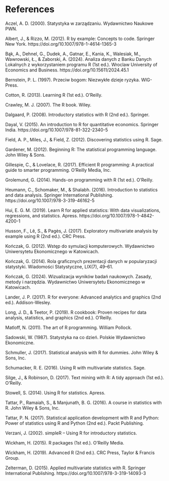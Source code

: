 # References {.unnumbered}

::: {#refs}

Aczel, A. D. (2000). Statystyka w zarządzaniu. Wydawnictwo Naukowe PWN.

Albert, J., & Rizzo, M. (2012). R by example: Concepts to code. Springer New York. https://doi.org/10.1007/978-1-4614-1365-3

Bąk, A., Dehnel, G., Dudek, A., Gatnar, E., Kania, K., Walesiak, M., Wawrowski, Ł., & Zaborski, A. (2024). Analiza danych z Banku Danych Lokalnych z wykorzystaniem programu R (1st ed.). Wroclaw University of Economics and Business. https://doi.org/10.15611/2024.45.1

Bernstein, P. L. (1997). Przeciw bogom: Niezwykłe dzieje ryzyka. WIG-Press.

Cotton, R. (2013). Learning R (1st ed.). O'Reilly.

Crawley, M. J. (2007). The R book. Wiley.

Dalgaard, P. (2008). Introductory statistics with R (2nd ed.). Springer.

Dayal, V. (2015). An introduction to R for quantitative economics. Springer India. https://doi.org/10.1007/978-81-322-2340-5

Field, A. P., Miles, J., & Field, Z. (2012). Discovering statistics using R. Sage.

Gardener, M. (2012). Beginning R: The statistical programming language. John Wiley & Sons.

Gillespie, C., & Lovelace, R. (2017). Efficient R programming: A practical guide to smarter programming. O’Reilly Media, Inc.

Grolemund, G. (2014). Hands-on programming with R (1st ed.). O'Reilly.

Heumann, C., Schomaker, M., & Shalabh. (2016). Introduction to statistics and data analysis. Springer International Publishing. https://doi.org/10.1007/978-3-319-46162-5

Hui, E. G. M. (2019). Learn R for applied statistics: With data visualizations, regressions, and statistics. Apress. https://doi.org/10.1007/978-1-4842-4200-1

Husson, F., Lê, S., & Pagès, J. (2017). Exploratory multivariate analysis by example using R (2nd ed.). CRC Press.

Kończak, G. (2012). Wstęp do symulacji komputerowych. Wydawnictwo Uniwersytetu Ekonomicznego w Katowicach.

Kończak, G. (2014). Rola graficznych prezentacji danych w popularyzacji statystyki. Wiadomości Statystyczne, LIX(7), 49–61.

Kończak, G. (2024). Wizualizacja   wyników badań naukowych.  Zasady, metody i narzędzia. Wydawnictwo Uniwersytetu Ekonomicznego w Katowicach.


Lander, J. P. (2017). R for everyone: Advanced analytics and graphics (2nd ed.). Addison-Wesley.

Long, J. D., & Teetor, P. (2019). R cookbook: Proven recipes for data analysis, statistics, and graphics (2nd ed.). O'Reilly.

Matloff, N. (2011). The art of R programming. William Pollock.

Sadowski, W. (1987). Statystyka na co dzień. Polskie Wydawnictwo Ekonomiczne.

Schmuller, J. (2017). Statistical analysis with R for dummies. John Wiley & Sons, Inc.

Schumacker, R. E. (2016). Using R with multivariate statistics. Sage.

Silge, J., & Robinson, D. (2017). Text mining with R: A tidy approach (1st ed.). O'Reilly.

Stowell, S. (2014). Using R for statistics. Apress.

Tattar, P., Ramaiah, S., & Manjunath, B. G. (2016). A course in statistics with R. John Wiley & Sons, Inc.

Tattar, P. N. (2017). Statistical application development with R and Python: Power of statistics using R and Python (2nd ed.). Packt Publishing.

Verzani, J. (2002). simpleR – Using R for introductory statistics.

Wickham, H. (2015). R packages (1st ed.). O'Reilly Media.

Wickham, H. (2019). Advanced R (2nd ed.). CRC Press, Taylor & Francis Group.

Zelterman, D. (2015). Applied multivariate statistics with R. Springer International Publishing. https://doi.org/10.1007/978-3-319-14093-3


:::
